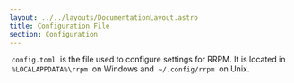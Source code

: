 ```yaml
---
layout: ../../layouts/DocumentationLayout.astro
title: Configuration File
section: Configuration
---
```


&nbsp;`config.toml`&nbsp; is the file used to configure settings for RRPM. It is located in &nbsp;`%LOCALAPPDATA%\rrpm`&nbsp; on Windows and &nbsp;`~/.config/rrpm`&nbsp; on Unix.